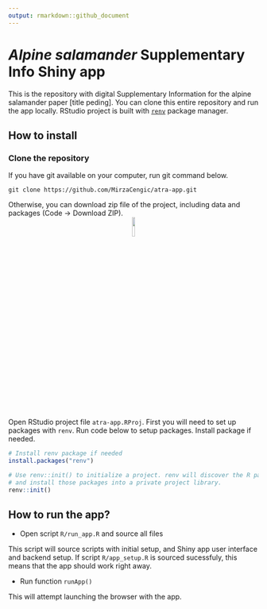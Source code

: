```yaml
---
output: rmarkdown::github_document
---
```

  
  
# *Alpine salamander* Supplementary Info Shiny app  

This is the repository with digital Supplementary Information for the alpine salamander paper [title peding].
You can clone this entire repository and run the app locally. RStudio project is built with [`renv`](https://rstudio.github.io/renv/){target="_blank"} package manager.  

## How to install

### Clone the repository

If you have git available on your computer, run git command below.

```git
git clone https://github.com/MirzaCengic/atra-app.git
```

Otherwise, you can download zip file of the project, including data and packages (Code -> Download ZIP).
<center>
![](img/repo_dl.png){width=10%}  
</center>



Open RStudio project file `atra-app.RProj`. First you will need to set up packages with `renv`. Run code below to setup packages. Install package if needed.

```r
# Install renv package if needed
install.packages("renv")

# Use renv::init() to initialize a project. renv will discover the R packages used in your project, 
# and install those packages into a private project library.
renv::init()
```

## How to run the app?

- Open script `R/run_app.R` and source all files  

This script will source scripts with initial setup, and Shiny app user interface and backend setup. If script `R/app_setup.R` is sourced sucessfuly, this means that the app should work right away. 

- Run function `runApp()`  

This will attempt launching the browser with the app.   
